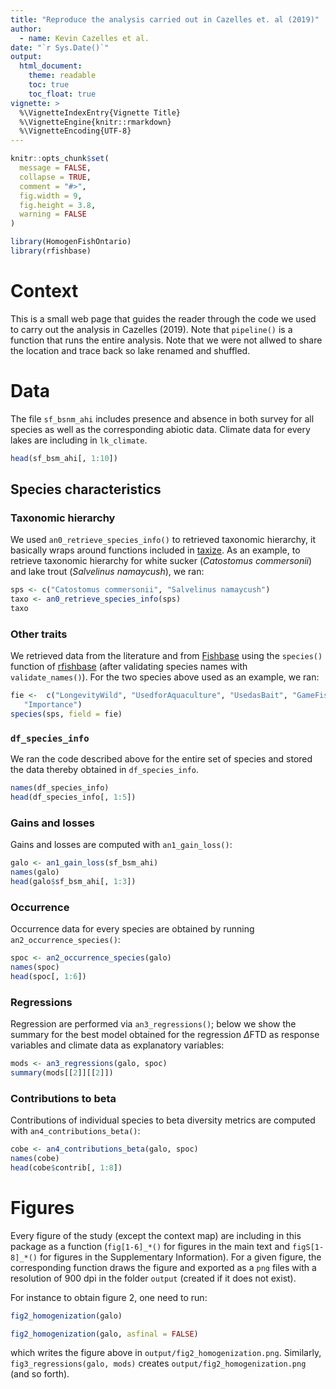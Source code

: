 ---
title: "Reproduce the analysis carried out in Cazelles et. al (2019)"
author:
  - name: Kevin Cazelles et al.
date: "`r Sys.Date()`"
output:
  html_document:
    theme: readable
    toc: true
    toc_float: true
vignette: >
  %\VignetteIndexEntry{Vignette Title}
  %\VignetteEngine{knitr::rmarkdown}
  %\VignetteEncoding{UTF-8}
---



```{r setup, include = FALSE}
knitr::opts_chunk$set(
  message = FALSE,
  collapse = TRUE,
  comment = "#>",
  fig.width = 9,
  fig.height = 3.8,
  warning = FALSE
)
```


```{R load_packages}
library(HomogenFishOntario)
library(rfishbase)
```

# Context

This is a small web page that guides the reader through the code we used to carry out the analysis in Cazelles (2019). Note that `pipeline()` is a function that runs the entire analysis. Note that we were not allwed to share the location and trace back so lake renamed and shuffled.


# Data

The file `sf_bsnm_ahi` includes presence and absence in both survey for all
species as well as the corresponding abiotic data. Climate data for every lakes
are including in `lk_climate`.

```{R map, fig.height = 7}
head(sf_bsm_ahi[, 1:10])
```



## Species characteristics

### Taxonomic hierarchy

We used `an0_retrieve_species_info()` to retrieved taxonomic hierarchy, it
basically wraps around functions included in
[taxize](https://github.com/ropensci/taxize). As an example, to retrieve
taxonomic hierarchy for white sucker (*Catostomus commersonii*) and
lake trout (*Salvelinus namaycush*), we ran:

```{R taxo}
sps <- c("Catostomus commersonii", "Salvelinus namaycush")
taxo <- an0_retrieve_species_info(sps)
taxo
```


### Other traits

We retrieved data from the literature and from
[Fishbase](http://www.fishbase.org/search.php) using the `species()` function of
[rfishbase](https://cran.r-project.org/web/packages/rfishbase/vignettes/tutorial.html)
(after validating species names with `validate_names()`). For the two species
above used as an example, we ran:

```{R}
fie <-  c("LongevityWild", "UsedforAquaculture", "UsedasBait", "GameFish",
   "Importance")
species(sps, field = fie)
```

### `df_species_info`

We ran the code described above for the entire set of species and stored the data thereby obtained in `df_species_info`.

```{R}
names(df_species_info)
head(df_species_info[, 1:5])
```



### Gains and losses

Gains and losses are computed with `an1_gain_loss()`:

```{R gainloss}
galo <- an1_gain_loss(sf_bsm_ahi)
names(galo)
head(galo$sf_bsm_ahi[, 1:3])
```

### Occurrence

Occurrence data for every species are obtained by running  `an2_occurrence_species()`:

```{R occurrence}
spoc <- an2_occurrence_species(galo)
names(spoc)
head(spoc[, 1:6])
```

### Regressions

Regression are performed via `an3_regressions()`; below we show the summary for the best model obtained for the regression $\Delta$FTD as response variables and climate data as explanatory variables:

```{R reg}
mods <- an3_regressions(galo, spoc)
summary(mods[[2]][[2]])
```

### Contributions to beta

Contributions of individual species to beta diversity metrics are computed with `an4_contributions_beta()`:

```{R contr}
cobe <- an4_contributions_beta(galo, spoc)
names(cobe)
head(cobe$contrib[, 1:8])
```




# Figures

Every figure of the study (except the context map) are including in this package as a function (`fig[1-6]_*()` for figures in the main text and `figS[1-8]_*()` for figures in the Supplementary Information). For a given figure, the corresponding function draws the figure and exported as a `png` files with a resolution of 900 dpi in the folder `output` (created if it does not exist).

For instance to obtain figure 2, one need to run:

```R
fig2_homogenization(galo)
```

```{R, echo = FALSE}
fig2_homogenization(galo, asfinal = FALSE)
```

which writes the figure above in `output/fig2_homogenization.png`. Similarly, `fig3_regressions(galo, mods)` creates `output/fig2_homogenization.png` (and so forth).
